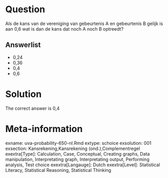 Question
========

Als de kans van de vereniging van gebeurtenis A en gebeurtenis B gelijk is aan 0,6 wat is dan de kans dat noch A noch B optreedt? 

Answerlist
----------
* 0,24
* 0,36
* 0,4
* 0,6

Solution
========

The correct answer is  0,4 

Meta-information
================
exname: uva-probability-650-nl.Rmd 
extype: schoice 
exsolution: 001 
exsection: Kansrekening,Kansrekening (ond.),Complementregel 
exextra[Type]: Calculation, Case, Conceptual, Creating graphs, Data manipulation, Interpretating graph, Interpretating output, Performing analysis, Test choice 
exextra[Langauge]: Dutch 
exextra[Level]: Statistical Literacy, Statistical Reasoning, Statistical Thinking 
